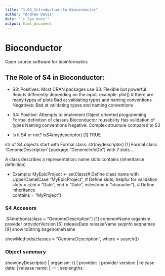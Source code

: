 ```yaml
---
title: "1.03_Introduction-to-Bioconductor"
author: "Andrew Davis"
date: "`r Sys.date`"
output: html_document
---
```


# Bioconductor

Open source software for bioinformatics

## The Role of S4 in Bioconductor:

* S3:
Positives:
Most CRAN packages use S3. Flexible but powerful. Reacts differently depending on the input.
example: plot() # there are many types of plots
Bad at validating types and naming conventions
Negatives:
Bad at validating types and naming conventions

* S4:
Positive:
Attempts to implement Object oriented programming
Formal definition of classes
Bioconductor reusability
Has validation of types
Naming conventions
Negative:
Complex structure compared to S3

* Is it S4 or not?
isS4(mydescriptor) 
[1] TRUE

str of S4 objects start with Formal class:
str(mydescriptor)
[1] Formal class 'GenomeDescription' [package "GenomeInfoDb"] with 7 slots
...

A class describes a representation:
name
slots
contains (inheritance definition)

* Example:
MyEpicProject <- setClass(# Define class name with UpperCamelCase
                          "MyEpicProject",
                          # Define slots, helpful for validation
                          slots = c(ini = "Date", 
                                    end = "Date", 
                                    milestone = "character"),
                          # Define inheritance        
                          contains = "MyProject")

### S4 Accesors
.S4methods(class = "GenomeDescription")
 [1] commonName      organism        provider        providerVersion
 [5] releaseDate     releaseName     seqinfo         seqnames       
 [9] show            toString        bsgenomeName

showMethods(classes = "GenomeDescription", where = search())

### Object summary

show(myDescriptor)
| organism:  ()
| provider: 
| provider version: 
| release date: 
| release name: 
| ---
| seqlengths:





```r


```